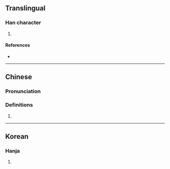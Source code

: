 {{character info/new}}
==Translingual==

===Han character===
{{Han char|rn=9|rad=人|as=06|sn=8|four=22272|canj=OVVU|ids=⿰亻⿱巛山}}

# {{surname|lang=zh}}

====References====
* {{Han ref|kx=0102.190|hdz=10155.010|uh=344E|ud=13390}}

----

==Chinese==
{{zh-forms}}

===Pronunciation===
{{zh-pron
|m=nǎo
|c=nou5
|mc=
|oc=
|ma=
|cat=pn
}}

===Definitions===
{{zh-hanzi}}

# {{rfdef|lang=zh}}

----

==Korean==

===Hanja===
{{ko-hanja|hangeul=뇌|rv=noe|mr=noe|y=noy}}

# {{defn|lang=ko|sort=人06}}